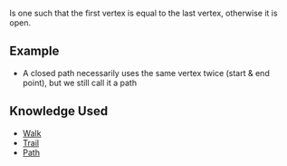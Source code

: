 Is one such that the first vertex is equal to the last vertex, otherwise it is open. 

== Example ==

* A closed path necessarily uses the same vertex twice (start & end point), but we still call it a path

== Knowledge Used ==

* [[Walk]]
* [[Trail]]
* [[Path]]

{{Knowledge Metadata|Graph Theory|Definition}}